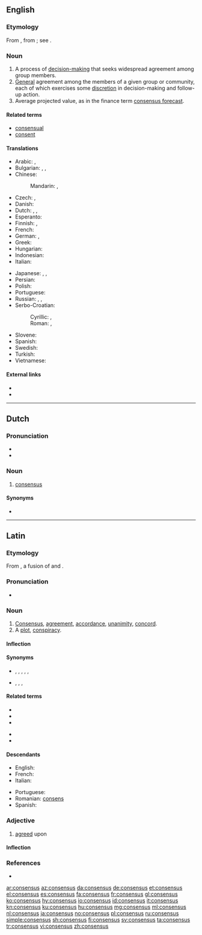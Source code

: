 ==English==

{{wikipedia}}

===Etymology===
From {{etyl|la|en}} {{term/t|la|cōnsēnsus||agreement, accordance, unanimity}}, from {{term/t|la|cōnsentiō||feel together; agree}}; see {{term|consent}}.

===Noun===
{{en-noun|es}}

# A process of [[w:Decision making#Decision making in social setting|decision-making]] that seeks widespread agreement among group members.
# [[general#Adjective|General]] agreement among the members of a given group or community, each of which exercises some [[discretion]] in decision-making and follow-up action.
# Average projected value, as in the finance term [[consensus forecast]].

====Related terms====
* [[consensual]]
* [[consent]]

====Translations====
{{trans-top|general agreement}}
* Arabic: {{t|ar|إجماع|m|tr='ijmaa`}}, {{t|ar|توافق|m|tr=tawaafuq}}
* Bulgarian: {{t+|bg|съгласие|n|tr=săglasie|sc=Cyrl}}, {{t+|bg|единодушие|n|tr=edinodušie|sc=Cyrl}}, {{t|bg|консенсус|m|tr=konsensus|sc=Cyrl}}
* Chinese:
*: Mandarin: {{t+|cmn|共識|sc=Hani}}, {{t|cmn|共识|tr=gòngshí|sc=Hani}}
* Czech: {{t|cs|shoda|f}}, {{t+|cs|souhlas|m}}
* Danish: {{t+|da|konsensus}}
* Dutch: {{t+|nl|consensus|m}}, {{t+|nl|eensgezindheid}}, {{t+|nl|overeenstemming}}
* Esperanto: {{t|eo|interkonsento}}
* Finnish: {{t+|fi|yksimielisyys}}, {{t+|fi|konsensus}}
* French: {{t+|fr|consensus|m}}
* German: {{t+|de|Konsens|m}}, {{t+|de|Einvernehmen|n}}
* Greek: {{t+|el|συναίνεση|f}}
* Hungarian: {{t+|hu|egyezség}}
* Indonesian: {{t+|id|konsensus}}
* Italian: {{t+|it|consenso|m}}
{{trans-mid}}
* Japanese: {{t+|ja|総意|tr=そうい, sōi}}, {{t|ja|協心|tr=きょうしん, kyōshin}}, {{t|ja|コンセンサス|tr=konsensasu}}
* Persian: {{t+|fa|اجماع|m|tr=ejmâ'}}
* Polish: {{t+|pl|konsensus|m}}
* Portuguese: {{t+|pt|consenso|m}}
* Russian: {{t+|ru|консенсус|m|tr=konsénsus}}, {{t+|ru|согласие|n|tr=soglásije}}, {{t+|ru|единодушие|n|tr=jedinidúšije}}
* Serbo-Croatian:
*: Cyrillic: {{t|sh|консѐнзус|m|sc=Cyrl}}, {{t|sh|спо̏разӯм|m|sc=Cyrl}}
*: Roman: {{t|sh|konsènzus|m}}, {{t|sh|spȍrazūm|m}}
* Slovene: {{t|sl|dogovor}}
* Spanish: {{t+|es|consenso|m}}
* Swedish: {{t+|sv|konsensus}}
* Turkish: {{t+|tr|oybirliği}}
* Vietnamese: {{t|vi|đồng lòng}}
{{trans-bottom}}

====External links====
* {{R:Webster 1913}}
* {{R:Century 1911}}

----

==Dutch==

===Pronunciation===
* {{audio|Nl-consensus.ogg|Audio|lang=nl}}
* {{hyphenation|con|sen|sus|lang=nl}}

===Noun===
{{nl-noun|m|-|-}}

# [[#English|consensus]]

====Synonyms====
* {{l|nl|overeenstemming}}

----

==Latin==

===Etymology===
From {{term/t|la|cōnsentiō||feel together; agree}}, a fusion of {{term/t|la|cōn-||together}} and {{term/t|la|sentiō||sense; perceive; feel}}.

===Pronunciation===
* {{la-pronunc|cōnsēnsus}}

===Noun===
{{la-noun|cōnsēnsus|consensus|cōnsēnsūs|m|fourth}}

# [[consensus#English|Consensus]], [[agreement]], [[accordance]], [[unanimity]], [[concord]].
# A [[plot]], [[conspiracy]].

====Inflection====
{{la-decl-4th|cōnsēns}}

====Synonyms====
* {{sense|concord, agreement}} {{l|la|concentus}}, {{l|la|concordātiō}}, {{l|la|concordia}}, {{l|la|concorditās}}, {{l|la|harmonia}}, {{l|la|ūnanimitās}}
* {{sense|plot, conspiracy}} {{l|la|coitiō}}, {{l|la|coniūrātiō}}, {{l|la|cōnsēnsiō}}, {{l|la|cōnspīrātiō}}

====Related terms====
{{top2}}
* {{l|la|cōnsēnsiō}}
* {{l|la|cōnsentāneē}}
* {{l|la|cōnsentāneus}}
{{mid2}}
* {{l|la|cōnsentiēns}}
* {{l|la|cōnsentiō}}
{{bottom}}

====Descendants====
{{top2}}
* English: {{l|en|consensus}}
* French: {{l|fr|consensus}}
* Italian: {{l|it|consenso}}
{{mid2}}
* Portuguese: {{l|pt|consenso}}
* Romanian: [[consens]]
* Spanish: {{l|es|consenso}}
{{bottom}}

===Adjective===
{{la-adj-1&2|cōnsēnsus|consensa|cōnsēnsa|consensum|cōnsēnsum}}

# {{context|rare|lang=la}} [[agreed]] upon

====Inflection====
{{la-decl-1&2|cōnsēns}}

===References===
* {{R:L&S}}

[[ar:consensus]]
[[az:consensus]]
[[da:consensus]]
[[de:consensus]]
[[et:consensus]]
[[el:consensus]]
[[es:consensus]]
[[fa:consensus]]
[[fr:consensus]]
[[gl:consensus]]
[[ko:consensus]]
[[hy:consensus]]
[[io:consensus]]
[[id:consensus]]
[[it:consensus]]
[[kn:consensus]]
[[ku:consensus]]
[[hu:consensus]]
[[mg:consensus]]
[[ml:consensus]]
[[nl:consensus]]
[[ja:consensus]]
[[no:consensus]]
[[pl:consensus]]
[[ru:consensus]]
[[simple:consensus]]
[[sh:consensus]]
[[fi:consensus]]
[[sv:consensus]]
[[ta:consensus]]
[[tr:consensus]]
[[vi:consensus]]
[[zh:consensus]]
